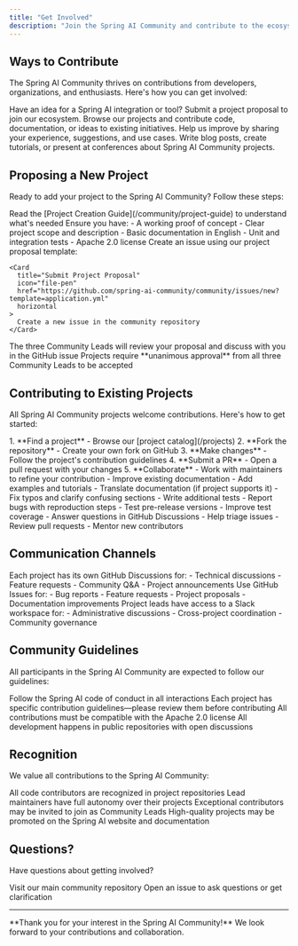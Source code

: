 ```yaml
---
title: "Get Involved"
description: "Join the Spring AI Community and contribute to the ecosystem"
---
```


## Ways to Contribute

The Spring AI Community thrives on contributions from developers, organizations, and enthusiasts. Here's how you can get involved:

<CardGroup cols={2}>
  <Card title="Propose a Project" icon="lightbulb">
    Have an idea for a Spring AI integration or tool? Submit a project proposal to join our ecosystem.
  </Card>
  <Card title="Contribute to Projects" icon="code">
    Browse our projects and contribute code, documentation, or ideas to existing initiatives.
  </Card>
  <Card title="Share Feedback" icon="comments">
    Help us improve by sharing your experience, suggestions, and use cases.
  </Card>
  <Card title="Spread the Word" icon="bullhorn">
    Write blog posts, create tutorials, or present at conferences about Spring AI Community projects.
  </Card>
</CardGroup>

## Proposing a New Project

Ready to add your project to the Spring AI Community? Follow these steps:

<Steps>
  <Step title="Review Requirements">
    Read the [Project Creation Guide](/community/project-guide) to understand what's needed
  </Step>
  <Step title="Prepare Your Proposal">
    Ensure you have:
    - A working proof of concept
    - Clear project scope and description
    - Basic documentation in English
    - Unit and integration tests
    - Apache 2.0 license
  </Step>
  <Step title="Submit Proposal">
    Create an issue using our project proposal template:

    <Card
      title="Submit Project Proposal"
      icon="file-pen"
      href="https://github.com/spring-ai-community/community/issues/new?template=application.yml"
      horizontal
    >
      Create a new issue in the community repository
    </Card>
  </Step>
  <Step title="Community Review">
    The three Community Leads will review your proposal and discuss with you in the GitHub issue
  </Step>
  <Step title="Approval">
    Projects require **unanimous approval** from all three Community Leads to be accepted
  </Step>
</Steps>

## Contributing to Existing Projects

All Spring AI Community projects welcome contributions. Here's how to get started:

<Tabs>
  <Tab title="Code Contributions">
    1. **Find a project** - Browse our [project catalog](/projects)
    2. **Fork the repository** - Create your own fork on GitHub
    3. **Make changes** - Follow the project's contribution guidelines
    4. **Submit a PR** - Open a pull request with your changes
    5. **Collaborate** - Work with maintainers to refine your contribution
  </Tab>

  <Tab title="Documentation">
    - Improve existing documentation
    - Add examples and tutorials
    - Translate documentation (if project supports it)
    - Fix typos and clarify confusing sections
  </Tab>

  <Tab title="Testing">
    - Write additional tests
    - Report bugs with reproduction steps
    - Test pre-release versions
    - Improve test coverage
  </Tab>

  <Tab title="Community Support">
    - Answer questions in GitHub Discussions
    - Help triage issues
    - Review pull requests
    - Mentor new contributors
  </Tab>
</Tabs>

## Communication Channels

<AccordionGroup>
  <Accordion title="GitHub Discussions">
    Each project has its own GitHub Discussions for:
    - Technical discussions
    - Feature requests
    - Community Q&A
    - Project announcements
  </Accordion>

  <Accordion title="GitHub Issues">
    Use GitHub Issues for:
    - Bug reports
    - Feature requests
    - Project proposals
    - Documentation improvements
  </Accordion>

  <Accordion title="Slack (Project Leads)">
    Project leads have access to a Slack workspace for:
    - Administrative discussions
    - Cross-project coordination
    - Community governance
  </Accordion>
</AccordionGroup>

## Community Guidelines

All participants in the Spring AI Community are expected to follow our guidelines:

<CardGroup cols={2}>
  <Card title="Code of Conduct" icon="handshake">
    Follow the Spring AI code of conduct in all interactions
  </Card>
  <Card title="Contribution Guidelines" icon="file-lines">
    Each project has specific contribution guidelines—please review them before contributing
  </Card>
  <Card title="Apache 2.0 License" icon="scale-balanced">
    All contributions must be compatible with the Apache 2.0 license
  </Card>
  <Card title="Transparency" icon="eye">
    All development happens in public repositories with open discussions
  </Card>
</CardGroup>

## Recognition

We value all contributions to the Spring AI Community:

<Steps>
  <Step title="Contributors">
    All code contributors are recognized in project repositories
  </Step>
  <Step title="Project Leads">
    Lead maintainers have full autonomy over their projects
  </Step>
  <Step title="Community Leads">
    Exceptional contributors may be invited to join as Community Leads
  </Step>
  <Step title="Official Recognition">
    High-quality projects may be promoted on the Spring AI website and documentation
  </Step>
</Steps>

## Questions?

Have questions about getting involved?

<CardGroup cols={2}>
  <Card
    title="Community Repository"
    icon="github"
    href="https://github.com/spring-ai-community/community"
  >
    Visit our main community repository
  </Card>
  <Card
    title="Ask a Question"
    icon="circle-question"
    href="https://github.com/spring-ai-community/community/issues"
  >
    Open an issue to ask questions or get clarification
  </Card>
</CardGroup>

---

<Note>
**Thank you for your interest in the Spring AI Community!** We look forward to your contributions and collaboration.
</Note>
